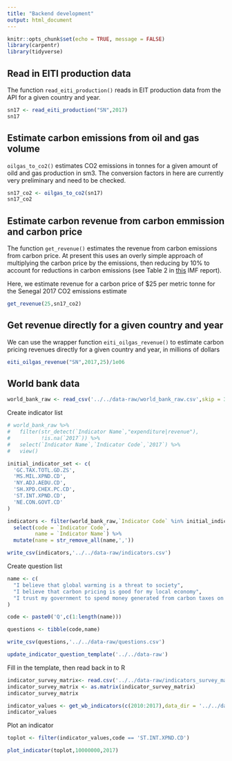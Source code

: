 ```yaml
---
title: "Backend development"
output: html_document
---
```


```r
knitr::opts_chunk$set(echo = TRUE, message = FALSE)
library(carpentr)
library(tidyverse)
```

## Read in EITI production data

The function `read_eiti_production()` reads in EIT production data from the API for a given country and year.

```r

sn17 <- read_eiti_production("SN",2017)
sn17

```

## Estimate carbon emissions from oil and gas volume

`oilgas_to_co2()` estimates CO2 emissions in tonnes for a given amount of oild and gas production in sm3. The conversion factors in here are currently very preliminary and need to be checked.

```r
sn17_co2 <- oilgas_to_co2(sn17)
sn17_co2

```


## Estimate carbon revenue from carbon emmission and carbon price

The function `get_revenue()` estimates the revenue from carbon emissions from carbon price. At present this uses an overly simple approach of multiplying the carbon price by the emissions, then reducing by 10% to account for reductions in carbon emissions (see Table 2 in [this](https://www.imf.org/external/np/g20/pdf/110411b.pdf) IMF report).

Here, we estimate revenue for a carbon price of $25 per metric tonne for the Senegal 2017 CO2 emissions estimate

```r
get_revenue(25,sn17_co2)
```

## Get revenue directly for a given country and year

We can use the wrapper function `eiti_oilgas_revenue()` to estimate carbon pricing revenues directly for a given country and year, in millions of dollars

```r
eiti_oilgas_revenue("SN",2017,25)/1e06
```


## World bank data

```r
world_bank_raw <- read_csv('../../data-raw/world_bank_raw.csv',skip = 3)
```
Create indicator list

```r
# world_bank_raw %>%
#   filter(str_detect(`Indicator Name`,"expenditure|revenue"),
#          !is.na(`2017`)) %>%
#   select(`Indicator Name`,`Indicator Code`,`2017`) %>%
#   view()

initial_indicator_set <- c(
  'GC.TAX.TOTL.GD.ZS',
  'MS.MIL.XPND.CD',
  'NY.ADJ.AEDU.CD',
  'SH.XPD.CHEX.PC.CD',
  'ST.INT.XPND.CD',
  'NE.CON.GOVT.CD'
)

indicators <- filter(world_bank_raw,`Indicator Code` %in% initial_indicator_set) %>%
  select(code = `Indicator Code`,
         name = `Indicator Name`) %>%
  mutate(name = str_remove_all(name,','))

write_csv(indicators,'../../data-raw/indicators.csv')

```

Create question list

```r
name <- c(
  "I believe that global warming is a threat to society",
  "I believe that carbon pricing is good for my local economy",
  "I trust my government to spend money generated from carbon taxes on local infrastructure"
)

code <- paste0('Q',c(1:length(name)))

questions <- tibble(code,name)

write_csv(questions,'../../data-raw/questions.csv')


```


```r

update_indicator_question_template('../../data-raw')

```

Fill in the template, then read back in to R

```r


indicator_survey_matrix<- read.csv('../../data-raw/indicators_survey_matrix.csv',row.names = 1,check.names = FALSE)
indicator_survey_matrix <- as.matrix(indicator_survey_matrix)
indicator_survey_matrix
```
```r

indicator_values <- get_wb_indicators(c(2010:2017),data_dir = '../../data-raw')
indicator_values
```
Plot an indicator

```r

toplot <- filter(indicator_values,code == 'ST.INT.XPND.CD')

plot_indicator(toplot,10000000,2017)

```
